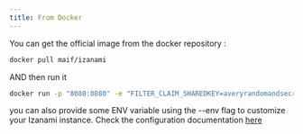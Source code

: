 ```yaml
---
title: From Docker
---
```


You can get the official image from the docker repository : 

```bash 
docker pull maif/izanami
```

AND then run it 

```bash 
docker run -p "8080:8080" -e "FILTER_CLAIM_SHAREDKEY=averyrandomandsecretvalue" maif/izanami 
```

you can also provide some ENV variable using the --env flag to customize your Izanami instance. Check the configuration documentation [here](../settings) 

